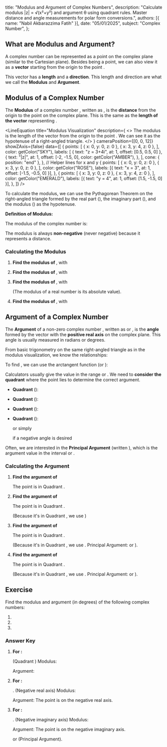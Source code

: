 
  title: "Modulus and Argument of Complex Numbers",
  description: "Calculate modulus |z| = √(x²+y²) and argument θ using quadrant rules. Master distance and angle measurements for polar form conversions.",
  authors: [{ name: "Nabil Akbarazzima Fatih" }],
  date: "05/01/2025",
  subject: "Complex Number",
};

## What are Modulus and Argument?

A complex number <InlineMath math="z = x + iy" /> can be represented as a point <InlineMath math="(x, y)" /> on the complex plane (similar to the Cartesian plane). Besides being a point, we can also view it as a **vector** starting from the origin <InlineMath math="(0, 0)" /> to the point <InlineMath math="(x, y)" />.

This vector has a **length** and a **direction**. This length and direction are what we call the **Modulus** and **Argument**.

## Modulus of a Complex Number

The **Modulus** of a complex number <InlineMath math="z = x + iy" />, written as <InlineMath math="|z|" />, is the **distance** from the origin <InlineMath math="(0,0)" /> to the point <InlineMath math="(x, y)" /> on the complex plane. This is the same as the **length of the vector** representing <InlineMath math="z" />.

<LineEquation
  title="Modulus Visualization"
  description={
    <>
      The modulus <InlineMath math="|z|" /> is the length of the vector from the
      origin to the point <InlineMath math="z" />. We can see it as the
      hypotenuse of a right-angled triangle.
    </>
  }
  cameraPosition={[0, 0, 12]}
  showZAxis={false}
  data={[
    {
      points: [
        { x: 0, y: 0, z: 0 },
        { x: 3, y: 4, z: 0 },
      ],
      color: getColor("SKY"),
      labels: [
        { text: "z = 3+4i", at: 1, offset: [0.5, 0.5, 0] },
        {
          text: "|z|",
          at: 1,
          offset: [-2, -1.5, 0],
          color: getColor("AMBER"),
        },
      ],
      cone: { position: "end" },
    },
    // Helper lines for x and y
    {
      points: [
        { x: 0, y: 0, z: 0 },
        { x: 3, y: 0, z: 0 },
      ],
      color: getColor("ROSE"),
      labels: [{ text: "x = 3", at: 1, offset: [-1.5, -0.5, 0] }],
    },
    {
      points: [
        { x: 3, y: 0, z: 0 },
        { x: 3, y: 4, z: 0 },
      ],
      color: getColor("EMERALD"),
      labels: [{ text: "y = 4", at: 1, offset: [1.5, -1.5, 0] }],
    },
  ]}
/>

To calculate the modulus, we can use the Pythagorean Theorem on the right-angled triangle formed by the real part (<InlineMath math="x" />), the imaginary part (<InlineMath math="y" />), and the modulus (<InlineMath math="|z|" />) as the hypotenuse.

**Definition of Modulus:**

The modulus of the complex number <InlineMath math="z = x + iy" /> is:

<BlockMath math="|z| = \sqrt{x^2 + y^2}" />

The modulus is always **non-negative** (never negative) because it represents a distance.

### Calculating the Modulus

1.  **Find the modulus of <InlineMath math="z_1 = 3 + 4i" />**, with <InlineMath math="x=3, y=4" />

    <BlockMath math="|z_1| = \sqrt{3^2 + 4^2} = \sqrt{9 + 16} = \sqrt{25} = 5" />

2.  **Find the modulus of <InlineMath math="z_2 = -1 - 2i" />**, with <InlineMath math="x=-1, y=-2" />

    <BlockMath math="|z_2| = \sqrt{(-1)^2 + (-2)^2} = \sqrt{1 + 4} = \sqrt{5}" />

3.  **Find the modulus of <InlineMath math="z_3 = 5" />**, with <InlineMath math="x=5, y=0" />

    <BlockMath math="|z_3| = \sqrt{5^2 + 0^2} = \sqrt{25} = 5" />

    (The modulus of a real number is its absolute value).

4.  **Find the modulus of <InlineMath math="z_4 = -2i" />**, with <InlineMath math="x=0, y=-2" />

    <BlockMath math="|z_4| = \sqrt{0^2 + (-2)^2} = \sqrt{4} = 2" />

## Argument of a Complex Number

The **Argument** of a non-zero complex number <InlineMath math="z = x + iy" />, written as <InlineMath math="\arg(z)" /> or <InlineMath math="\theta" />, is the **angle** formed by the vector <InlineMath math="z" /> with the **positive real axis** on the complex plane. This angle is usually measured in radians or degrees.

From basic trigonometry on the same right-angled triangle as in the modulus visualization, we know the relationships:

<div className="flex flex-col gap-4">
  <BlockMath math="x = |z| \cos \theta" />
  <BlockMath math="y = |z| \sin \theta" />
  <BlockMath math="\tan \theta = \frac{y}{x} \quad (\text{if } x \neq 0)" />
</div>

To find <InlineMath math="\theta" />, we can use the arctangent function (or <InlineMath math="\tan^{-1}" />):

<BlockMath math="\theta = \arctan\left(\frac{y}{x}\right)" />

Calculators usually give the <InlineMath math="\arctan" /> value in the range <InlineMath math="(-90^\circ, 90^\circ)" /> or <InlineMath math="(-\pi/2, \pi/2)" />. We need to **consider the quadrant** where the point <InlineMath math="(x, y)" /> lies to determine the correct argument.

- **Quadrant <InlineMath math="I" />** (<InlineMath math="x>0, y>0" />):

  <BlockMath math="\theta = \arctan(y/x)" />

- **Quadrant <InlineMath math="II" />** (<InlineMath math="x<0, y>0" />):

  <BlockMath math="\theta = 180^\circ + \arctan(y/x) \text{ or } \theta = \pi + \arctan(y/x)" />

- **Quadrant <InlineMath math="III" />** (<InlineMath math="x<0, y<0" />):

  <BlockMath math="\theta = 180^\circ + \arctan(y/x) \text{ or } \theta = \pi + \arctan(y/x)" />

- **Quadrant <InlineMath math="IV" />** (<InlineMath math="x>0, y<0" />):

  <BlockMath math="\theta = 360^\circ + \arctan(y/x) \text{ or } \theta = 2\pi + \arctan(y/x)" />

  or simply

  <BlockMath math="\theta = \arctan(y/x)" />

  if a negative angle is desired

Often, we are interested in the **Principal Argument** (written <InlineMath math="\text{Arg}(z)" />), which is the argument value in the interval <InlineMath math="(-180^\circ, 180^\circ]" /> or <InlineMath math="(-\pi, \pi]" />.

### Calculating the Argument

1.  **Find the argument of <InlineMath math="z_1 = 1 + i" />**

    The point <InlineMath math="(1, 1)" /> is in Quadrant <InlineMath math="I" />.

    <div className="flex flex-col gap-4">
      <BlockMath math="\tan \theta = \frac{y}{x} = \frac{1}{1} = 1" />
      <BlockMath math="\theta = \arctan(1) = 45^\circ \text{ or } \frac{\pi}{4} \text{ radians}" />
    </div>

2.  **Find the argument of <InlineMath math="z_2 = -\sqrt{3} + i" />**

    The point <InlineMath math="(-\sqrt{3}, 1)" /> is in Quadrant <InlineMath math="II" />.

    <div className="flex flex-col gap-4">
      <BlockMath math="\tan \theta = \frac{y}{x} = \frac{1}{-\sqrt{3}}" />
      <BlockMath math="\text{Base angle} = \arctan\left(\left|\frac{1}{-\sqrt{3}}\right|\right) = \arctan\left(\frac{1}{\sqrt{3}}\right) = 30^\circ" />
      <BlockMath math="\theta = 180^\circ - 30^\circ = 150^\circ \text{ or } \frac{5\pi}{6} \text{ radians}" />
    </div>

    (Because it's in Quadrant <InlineMath math="II" />, we use <InlineMath math="180^\circ - \text{base angle}" />)

3.  **Find the argument of <InlineMath math="z_3 = -1 - i\sqrt{3}" />**

    The point <InlineMath math="(-1, -\sqrt{3})" /> is in Quadrant <InlineMath math="III" />.

    <div className="flex flex-col gap-4">
      <BlockMath math="\tan \theta = \frac{y}{x} = \frac{-\sqrt{3}}{-1} = \sqrt{3}" />
      <BlockMath math="\text{Base angle} = \arctan(\sqrt{3}) = 60^\circ" />
      <BlockMath math="\theta = 180^\circ + 60^\circ = 240^\circ \text{ or } \frac{4\pi}{3} \text{ radians}" />
    </div>

    (Because it's in Quadrant <InlineMath math="III" />, we use <InlineMath math="180^\circ + \text{base angle}" />
    . Principal Argument: <InlineMath math="-120^\circ" /> or <InlineMath math="-2\pi/3" />
    ).

4.  **Find the argument of <InlineMath math="z_4 = 3 - 3i" />**

    The point <InlineMath math="(3, -3)" /> is in Quadrant <InlineMath math="IV" />.

    <div className="flex flex-col gap-4">
      <BlockMath math="\tan \theta = \frac{y}{x} = \frac{-3}{3} = -1" />
      <BlockMath math="\text{Base angle} = \arctan(|-1|) = \arctan(1) = 45^\circ" />
      <BlockMath math="\theta = 360^\circ - 45^\circ = 315^\circ \text{ or } \frac{7\pi}{4} \text{ radians}" />
    </div>

    (Because it's in Quadrant <InlineMath math="IV" />, we use <InlineMath math="360^\circ - \text{base angle}" />
    . Principal Argument: <InlineMath math="-45^\circ" /> or <InlineMath math="-\pi/4" />
    ).

## Exercise

Find the modulus and argument (in degrees) of the following complex numbers:

1.  <InlineMath math="z_a = 2 + 2i" />
2.  <InlineMath math="z_b = -4" />
3.  <InlineMath math="z_c = -i" />

### Answer Key

1.  **For <InlineMath math="z_a = 2 + 2i" />:**

    <InlineMath math="x=2, y=2" /> (Quadrant <InlineMath math="I" />) Modulus:

    <BlockMath math="|z_a| = \sqrt{2^2 + 2^2} = \sqrt{4+4} = \sqrt{8} = 2\sqrt{2}" />

    Argument:

    <BlockMath math="\tan \theta = \frac{2}{2} = 1 \implies \theta = \arctan(1) = 45^\circ" />

2.  **For <InlineMath math="z_b = -4" />:**

    <InlineMath math="z_b = -4 + 0i" />. <InlineMath math="x=-4, y=0" /> (Negative
    real axis) Modulus:

    <BlockMath math="|z_b| = \sqrt{(-4)^2 + 0^2} = \sqrt{16} = 4" />

    Argument: The point is on the negative real axis.

    <BlockMath math="\theta = 180^\circ" />

3.  **For <InlineMath math="z_c = -i" />:**

    <InlineMath math="z_c = 0 - 1i" />. <InlineMath math="x=0, y=-1" /> (Negative
    imaginary axis) Modulus:

    <BlockMath math="|z_c| = \sqrt{0^2 + (-1)^2} = \sqrt{1} = 1" />

    Argument: The point is on the negative imaginary axis.

    <BlockMath math="\theta = 270^\circ" />

    or <InlineMath math="-90^\circ" /> (Principal Argument).
